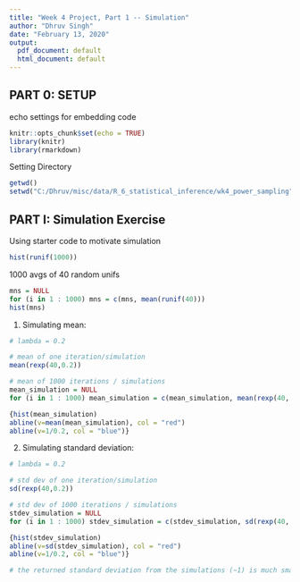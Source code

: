 ```yaml
---
title: "Week 4 Project, Part 1 -- Simulation"
author: "Dhruv Singh"
date: "February 13, 2020"
output:
  pdf_document: default
  html_document: default
---
```


## PART 0: SETUP
echo settings for embedding code
```r
knitr::opts_chunk$set(echo = TRUE)
library(knitr)
library(rmarkdown)
```

Setting Directory
```r
getwd()
setwd("C:/Dhruv/misc/data/R_6_statistical_inference/wk4_power_sampling")
```


## PART I: Simulation Exercise

Using starter code to motivate simulation
```r
hist(runif(1000))
```

1000 avgs of 40 random unifs
```r
mns = NULL
for (i in 1 : 1000) mns = c(mns, mean(runif(40)))
hist(mns)
```


1. Simulating mean:
```r
# lambda = 0.2

# mean of one iteration/simulation
mean(rexp(40,0.2))

# mean of 1000 iterations / simulations
mean_simulation = NULL
for (i in 1 : 1000) mean_simulation = c(mean_simulation, mean(rexp(40, 0.2)))

{hist(mean_simulation)
abline(v=mean(mean_simulation), col = "red")
abline(v=1/0.2, col = "blue")}
```

2. Simulating standard deviation:
```r
# lambda = 0.2

# std dev of one iteration/simulation
sd(rexp(40,0.2))

# std dev of 1000 iterations / simulations
stdev_simulation = NULL
for (i in 1 : 1000) stdev_simulation = c(stdev_simulation, sd(rexp(40, 0.2)))

{hist(stdev_simulation)
abline(v=sd(stdev_simulation), col = "red")
abline(v=1/0.2, col = "blue")}

# the returned standard deviation from the simulations (~1) is much smaller than the theorized standard deviation (~5)
```